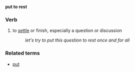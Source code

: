 '''put to rest'''
===Verb===
# to [[settle]] or finish, especially a question or discussion
#: ''let's try to put this question to rest once and for all''

===Related terms===
*[[put]]